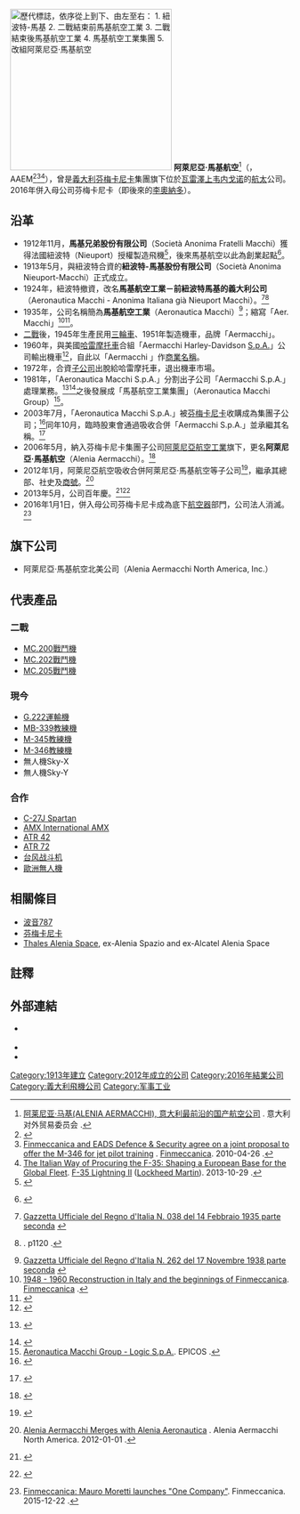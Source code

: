 {{Infobox company
 | name             = 阿萊尼亞·馬基航空股份有限公司<!--已有其它義大利廠商"Macchi"註冊中文名"馬奇"，故採音近的"馬基"[makki]-->
 | company_name_en = Alenia Aermacchi S.p.A.
 | logo = aalogo.png
 | type             = 私營子公司
 | genre            =
 | fate             = 併入[[芬梅卡尼卡|芬梅卡尼卡]]
 | predecessor      = 第一次改組：<br />Aeronautica Macchi<br />Aermacchi<HR>第二次改組：<br />Aermacchi<HR>第三次改組：<br />[[阿萊尼亞|Alenia Aeronautica]] <br>Alenia Aermacchi<br />Alenia SIA
 | successor        = 芬梅卡尼卡[[航空器|航空器]]部門
 | foundation       = {{Start date|1913|5|1}}（紐波特-馬基）<br>2003年10月13日（第一次改組）<br>2006年5月1日（第二次改組）<br>2012年1月1日（第三次改組）
 | defunct          = {{End date|2015|12|31}}
 | founder          = 朱利奧·馬基（Giulio Macchi）
 | location_city    = [[上韦内戈诺|上韦内戈诺]]
 | location_country = {{ITA}}
 | locations        = [[波米利亚诺达尔科|波米利亚诺达尔科]]、[[都靈|都靈]]、[[威尼斯|威尼斯]]、[[瓦雷澤|瓦雷澤]]、[[格罗塔列|格罗塔列]]、[[卡索里亞|卡索里亞]]、[[诺拉|诺拉]]、[[福賈|福賈]]
 | area_served      =
 | key_people       =
 | industry         = [[航空航天|航太]]和[[國防工業|國防工業]]
 | products         = 飛機
 | services         = 航空製造、電子
 | revenue          = {{profit}} [[Euro|€]] 33,182 million（2014）
 | operating_income =
 | net_income       = 
 | owner            = 
 | num_employees    = 10,575（2015）
 | parent           = 芬梅卡尼卡
 | divisions        = 
 | subsid           = 阿萊尼亞·馬基航空北美公司
 | caption           =
 | homepage         = http://www.aleniaaermacchi.it/
 | footnotes        =
 | intl             = yes
}}
[[File:nm-aem-aaemlogo.jpg|thumb|290px|歷代標誌，依序從上到下、由左至右：<br />
1. 紐波特-馬基<br />
2. 二戰結束前馬基航空工業<br />
3. 二戰結束後馬基航空工業<br />
4. 馬基航空工業集團<br />
5. 改組阿萊尼亞·馬基航空
]]
'''阿萊尼亞·馬基航空'''<ref>[http://www.italtrade.cn/spotlight/19044.htm 阿莱尼亚·马基(ALENIA AERMACCHI), 意大利最前沿的国产航空公司] {{Wayback|url=http://www.italtrade.cn/spotlight/19044.htm |date=20160304121953 }}. 意大利对外贸易委员会 {{zh-cn}}.</ref>（{{lang-it|''Alenia Aermacchi''}}，AAEM<ref>{{cite web|title=認識漢翔 - 大事記要|Author=|format=|volume=|issue=|publisher=[[漢翔航空|漢翔航空]]|pages=|url=http://www.aidc.com.tw/m23.asp|archiveurl=https://web.archive.org/web/20090509221238/http://www.aidc.com.tw/m23.asp|archivedate=2009-05-09|date=2009-02-04|language=zh-tw|deadurl=yes}}</ref><ref>[http://www.finmeccanica.com/en/-/finmeccanica-ed-eads-defence-and-security-firmano-un-accordo-per-presentare-congiuntamente-laddestratore-avanzato-m-346 Finmeccanica and EADS Defence & Security agree on a joint proposal to offer the M-346 for jet pilot training] {{Wayback|url=http://www.finmeccanica.com/en/-/finmeccanica-ed-eads-defence-and-security-firmano-un-accordo-per-presentare-congiuntamente-laddestratore-avanzato-m-346 |date=20150924013335 }}. [[芬梅卡尼卡|Finmeccanica]]. 2010-04-26 {{en}}.</ref><ref>[https://www.f35.com/news/detail/the-italian-way-of-procuring-the-f-35-shaping-a-european-base-for-the-globa The Italian Way of Procuring the F-35: Shaping a European Base for the Global Fleet]. [[F-35閃電II戰鬥機|F-35 Lightning II]] ([[洛克希德·马丁|Lockheed Martin]]). 2013-10-29 {{en}}.</ref>），曾是[[義大利|義大利]][[芬梅卡尼卡|芬梅卡尼卡]]集團旗下位於[[瓦雷澤|瓦雷澤]][[上韦内戈诺|上韦内戈诺]]的[[航空航天|航太]]公司。2016年併入母公司芬梅卡尼卡（即後來的[[李奧納多_(公司)|李奧納多]]）。

== 沿革 ==
*1912年11月，'''馬基兄弟股份有限公司'''（Società Anonima Fratelli Macchi）獲得法國紐波特（Nieuport）授權製造飛機<ref name=fm>{{cite journal |title=A century of flight |Author= |journal=Finmeccanica Magazine |format=PDF |volume= |issue=27 |publisher=[[芬梅卡尼卡|Finmeccanica]] |pages=34 |url=http://www.finmeccanica.com/-/magazine-aprile-2013 |date=2013-04-01 |language=en |author= |access-date=2015-08-04 |archive-url=https://web.archive.org/web/20150916144351/http://www.finmeccanica.com/-/magazine-aprile-2013 |archive-date=2015-09-16 |dead-url=yes }}</ref>，後來馬基航空以此為創業起點<ref name=aer>{{PDF|[http://www.avia-it.com/act/biblioteca/periodici/PDF%20Riviste/Aeronautica/L'Aeronautica%201930%20010.pdf Aeronautica 1930-10]}} {{it}}</ref>。
*1913年5月，與紐波特合資的'''紐波特-馬基股份有限公司'''（Società Anonima Nieuport-Macchi）正式成立。
*1924年，紐波特撤資，改名'''馬基航空工業－前紐波特馬基的義大利公司'''（Aeronautica Macchi - Anonima Italiana già Nieuport Mac­chi）。{{r|aer}}<ref>[http://augusto.agid.gov.it/#giorno=14&mese=02&anno=1935 Gazzetta Ufficiale del Regno d'Italia N. 038 del 14 Febbraio 1935 parte seconda] {{Wayback|url=http://augusto.agid.gov.it/#giorno=14&mese=02&anno=1935 |date=20161031123801 }} {{it}}</ref><ref name=p1120>{{PDF|[http://www.societaitalianastoriamilitare.org/COLLANA%20SISM/1988%20Esercito%20e%20citt%C3%A0%20dal'Unit%C3%A0%20agli%20anni%20trenta%20Tomo%202%20pt%202.pdf Esercito e città dall'Unità agli anni trenta]}}. p1120 {{it}}.</ref>
*1935年，公司名稱簡為'''馬基航空工業'''（Aeronautica Macchi）{{r|p1120}}<ref>[http://augusto.agid.gov.it/#giorno=17&mese=11&anno=1938 Gazzetta Ufficiale del Regno d'Italia N. 262 del 17 Novembre 1938 parte seconda] {{Wayback|url=http://augusto.agid.gov.it/#giorno=17&mese=11&anno=1938 |date=20161031123801 }} {{it}}</ref>；縮寫「Aer. Macchi」<ref>[http://www.finmeccanica.com/en/siamo-finmeccanica-we-are/un-secolo-successi-history-success/storia-1948-1960-1 1948 - 1960 Reconstruction in Italy and the beginnings of Finmeccanica]{{dead link|date=2018年5月 |bot=InternetArchiveBot |fix-attempted=yes }}. [[芬梅卡尼卡|Finmeccanica]] {{en}}.</ref><ref>{{cite book |title=Aer. Macchi - La Trilogia |author=|chapter= |format=  |volume= |issue= | publisher=Edizioni R.E.I. |pages= |url=https://books.google.com.tw/books?id=m64mCgAAQBAJ |chapterurl= |date=2015-07-12 |isbn=978-2-37297-230-7 |language=it}}</ref>。
*[[二戰|二戰]]後，1945年生產民用[[三輪車|三輪車]]、1951年製造機車，品牌「Aermacchi」。
*1960年，與美國[[哈雷摩托車|哈雷摩托車]]合組「Aermacchi Harley-Davidson [[S.p.A.|S.p.A.]]」公司輸出機車<ref>{{cite journal  |title=Harley-Davidson Forms Two Overseas Companies |Author= |journal=American Motorcyclist |format=  |volume=14 |issue=5 | publisher=American Motorcyclist Assoc |pages=13 |url=https://books.google.com.tw/books?id=mPoDAAAAMBAJ&pg=PA13 |date=1960-05 |issn=0277-9358 |language=en}}</ref>，自此以「Aermacchi 」作[[商業名稱|商業名稱]]。
*1972年，合資[[子公司|子公司]]出脫給哈雷摩托車，退出機車市場。
*1981年，「Aeronautica Macchi S.p.A.」分割出子公司「Aermacchi S.p.A.」處理業務。<ref>{{PDF|[http://media.dglibri.it/pdf_appendici/vita-e-pensiero/l-industria-aerospaziale-tra-militare-e-civile-allinizio-del-terzo-millennio-141415.pdf Le grandi imprese: profili storici, programmi principali e risultati]}} {{it}}</ref><ref>{{cite book |title=Major Companies of Europe 1990/91: Volume 1 Major Companies of the Continental Europe Economic Community |Author=|chapter= Italy |format=  |volume= |issue= | publisher=Springer Science & Business Media |pages=642 |url= |chapterurl=https://books.google.com.tw/books?id=M5nuCAAAQBAJ&pg=PA642 |date=2011-09-28 |isbn=978-94-010-6848-2 |language=en}}</ref>之後發展成「馬基航空工業集團」（Aeronautica Macchi Group）<ref>[http://www.epicos.com/EPCompanyProfileWeb/GeneralInformation.aspx?id=18058 Aeronautica Macchi Group - Logic S.p.A.]. EPICOS {{en}}.</ref>。
*2003年7月，「Aeronautica Macchi S.p.A.」被[[芬梅卡尼卡|芬梅卡尼卡]]收購成為集團子公司；<ref>{{cite web|title=Finmeccanica: Aermacchi acquisition approved|Author=|format=PDF|volume=|issue=|publisher=[[芬梅卡尼卡|Finmeccanica]]|pages=|url=http://www.finmeccanica.it/Finmeccanica/export/english/Comunicati/urlfile_id_1053007579138_Com%20Fin%20-%20Aermacchi%20acquisizione-UK.pdf|archiveurl=https://web.archive.org/web/20060127014729/http://www.finmeccanica.it/Finmeccanica/export/english/Comunicati/urlfile_id_1053007579138_Com%20Fin%20-%20Aermacchi%20acquisizione-UK.pdf|archivedate=2006-01-27|date=2003-07-01|language=en|deadurl=yes}}</ref>同年10月，臨時股東會通過吸收合併「Aermacchi S.p.A.」並承繼其名稱。<ref>{{PDF|[http://www.zonebourse.com/FINMECCANICA-SPA-162001/pdf/10237/Finmeccanica%20SpA_Rapport-annuel.pdf 2003 CONSOLIDATED FINANCIAL STATEMENTS - FINMECCANICA]}} {{en}}</ref><!--{{cite web |title=Annual Report 2003 |Author=|format=ZIP  |volume= |issue= | publisher=[[芬梅卡尼卡|Finmeccanica]] |pages= |url=http://www.finmeccanica.it/Finmeccanica/export/english/Comunicati/urlfile_id_1082966644100_Annual%20Report%202003.zip |archiveurl=http://web.archive.org/web/20060317235807/http://www.finmeccanica.it/Finmeccanica/export/english/Comunicati/urlfile_id_1082966644100_Annual%20Report%202003.zip |archivedate=2006-03-17|date=  |language=en}}-->
*2006年5月，納入芬梅卡尼卡集團子公司[[阿萊尼亞|阿萊尼亞航空工業]]旗下，更名'''阿萊尼亞·馬基航空'''（Alenia Aermacchi）。<ref>{{PDF|[http://www.finmeccanica.com/documents/10437/20427055/body_Half_year_Report_2006_new.pdf FINMECCANICA CONSOLIDATED HALF - YEAR REPORT AT 30 JUNE 2006]}} {{en}}</ref>
*2012年1月，阿萊尼亞航空吸收合併阿萊尼亞·馬基航空等子公司<ref>{{PDF|[http://www.finmeccanica.com/documents/10437/20427055/body_Half_year_financial_report_at_30_June_2012.pdf HALF - YEAR FINANCIAL REPORT AT 30 JUNE 2012 FINMECCANICA]}} {{en}}</ref>，繼承其總部、社史及[[商號|商號]]。<ref>[http://www.aleniana.com/-/alenia_aermacchi-merges-alenia_aeronautica Alenia Aermacchi Merges with Alenia Aeronautica] {{webarchive|url=https://web.archive.org/web/20160304091619/http://www.aleniana.com/-/alenia_aermacchi-merges-alenia_aeronautica |date=2016-03-04 }}. Alenia Aermacchi North America. 2012-01-01 {{en}}.</ref>
*2013年5月，公司百年慶。<ref>{{PDF|[http://www.aleniaaermacchi.it/documents/8005615/47215778/body_4._Alenia_Aermacchi_The_History_ENG.pdf Alenia Aermacchi: 100 years of flying, from biplanes to the Eurofighter]}} {{en}}</ref><ref>{{PDF|[http://www.aleniaaermacchi.it/documents/8005615/18399941/body_4._Alenia_Aermacchi_La_Storia_ITA_2014.pdf Alenia Aermacchi: 100 anni di storia, dai biplani all'Eurofighter]}} {{it}}</ref><!--英文版阿萊尼亞納入馬基航空時序弄錯，義大利原文才是正確的-->
*2016年1月1日，併入母公司芬梅卡尼卡成為底下[[航空器|航空器]]部門，公司法人消滅。<ref>[http://www.finmeccanica.com/-/mauro-moretti-vara-one-company-launches Finmeccanica: Mauro Moretti launches "One Company"]. Finmeccanica. 2015-12-22 {{en}}.</ref>

==旗下公司==
*阿萊尼亞·馬基航空北美公司（Alenia Aermacchi North America, Inc.）

== 代表產品 ==
===二戰===
*[[MC.200戰鬥機|MC.200戰鬥機]]
*[[MC.202戰鬥機|MC.202戰鬥機]]
*[[MC.205戰鬥機|MC.205戰鬥機]]

=== 現今 ===
*[[G.222運輸機|G.222運輸機]]
*[[MB-339教練機|MB-339教練機]]
*[[M-345教練機|M-345教練機]]
*[[M-346教練機|M-346教練機]]
* 無人機Sky-X
* 無人機Sky-Y

===合作===
*[[C-27J|C-27J Spartan]]
*[[AMX_International_AMX|AMX International AMX]]
*[[ATR_42|ATR 42]]
*[[ATR_72|ATR 72]]
*[[台风战斗机|台风战斗机]]
*[[歐洲無人機|歐洲無人機]]

== 相關條目 ==
* [[波音787|波音787]]
* [[芬梅卡尼卡|芬梅卡尼卡]]
* [[Thales_Alenia_Space|Thales Alenia Space]], ex-Alenia Spazio and ex-Alcatel Alenia Space

== 註釋 ==
{{Reflist|2}}

== 外部連結 ==
*{{Official website|http://www.aleniaaermacchi.it}} {{en}}{{it}}
*{{twitter|aleniaaermacchi}}
*{{youtube|user=AleniaAermacchiVideo}}
<!--*Alenia Aermacchi celebrates 100th anniversary{{deadlink|url=http://www.aleniaaermacchi100.it/}} {{en}}{{it}}
*Aermacchi{{deadlink|url=http://www.aermacchi.it/}} {{en}}-->

{{DEFAULTSORT:Alenia Aermacchi}}
[[Category:1913年建立|Category:1913年建立]]
[[Category:2012年成立的公司|Category:2012年成立的公司]]
[[Category:2016年結業公司|Category:2016年結業公司]]
[[Category:義大利飛機公司|Category:義大利飛機公司]]
[[Category:军事工业|Category:军事工业]]